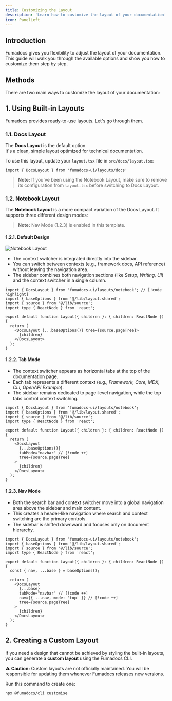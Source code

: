 ```yaml
---
title: Customizing the Layout
description: 'Learn how to customize the layout of your documentation'
icon: PanelLeft
---
```


## Introduction

Fumadocs gives you flexibility to adjust the layout of your documentation. This guide will walk you through the available options and show you how to customize them step by step.

## Methods

There are two main ways to customize the layout of your documentation:

## 1. Using Built-in Layouts

Fumadocs provides ready-to-use layouts. Let's go through them.

### 1.1. Docs Layout

The **Docs Layout** is the default option.  
It's a clean, simple layout optimized for technical documentation.

To use this layout, update your `layout.tsx` file in `src/docs/layout.tsx`:

```tsx
import { DocsLayout } from 'fumadocs-ui/layouts/docs'
```

> **Note:** If you've been using the Notebook Layout, make sure to remove its configuration from `layout.tsx` before switching to Docs Layout.

### 1.2. Notebook Layout

The **Notebook Layout** is a more compact variation of the Docs Layout.
It supports three different design modes:

> **Note:** Nav Mode (1.2.3) is enabled in this template.

#### 1.2.1. Default Design

![Notebook Layout](https://fumadocs.dev/_next/static/media/notebook.cffacf65.png)

* The context switcher is integrated directly into the sidebar.
* You can switch between contexts (e.g., framework docs, API reference) without leaving the navigation area.
* The sidebar combines both navigation sections (like *Setup, Writing, UI*) and the context switcher in a single column.

```tsx title="layout.tsx"
import { DocsLayout } from 'fumadocs-ui/layouts/notebook'; // [!code highlight]
import { baseOptions } from '@/lib/layout.shared';
import { source } from '@/lib/source';
import type { ReactNode } from 'react';

export default function Layout({ children }: { children: ReactNode }) {
  return (
    <DocsLayout {...baseOptions()} tree={source.pageTree}>
      {children}
    </DocsLayout>
  );
}
```

#### 1.2.2. Tab Mode
* The context switcher appears as horizontal tabs at the top of the documentation page.
* Each tab represents a different context (e.g., *Framework, Core, MDX, CLI, OpenAPI Example*).
* The sidebar remains dedicated to page-level navigation, while the top tabs control context switching.

```tsx title="layout.tsx"
import { DocsLayout } from 'fumadocs-ui/layouts/notebook';
import { baseOptions } from '@/lib/layout.shared';
import { source } from '@/lib/source';
import type { ReactNode } from 'react';

export default function Layout({ children }: { children: ReactNode }) {
  return (
    <DocsLayout
      {...baseOptions()}
      tabMode="navbar" // [!code ++]
      tree={source.pageTree}
    >
      {children}
    </DocsLayout>
  );
}
```

#### 1.2.3. Nav Mode

* Both the search bar and context switcher move into a global navigation area above the sidebar and main content.
* This creates a header-like navigation where search and context switching are the primary controls.
* The sidebar is shifted downward and focuses only on document hierarchy.

```tsx title="layout.tsx"
import { DocsLayout } from 'fumadocs-ui/layouts/notebook';
import { baseOptions } from '@/lib/layout.shared';
import { source } from '@/lib/source';
import type { ReactNode } from 'react';

export default function Layout({ children }: { children: ReactNode }) {
  const { nav, ...base } = baseOptions();

  return (
    <DocsLayout
      {...base}
      tabMode="navbar" // [!code ++]
      nav={{ ...nav, mode: 'top' }} // [!code ++]
      tree={source.pageTree}
    >
      {children}
    </DocsLayout>
  );
}
```

## 2. Creating a Custom Layout

If you need a design that cannot be achieved by styling the built-in layouts, you can generate a **custom layout** using the Fumadocs CLI.

⚠️ **Caution:** Custom layouts are not officially maintained. You will be responsible for updating them whenever Fumadocs releases new versions.

Run this command to create one:

```bash
npx @fumadocs/cli customise
```
